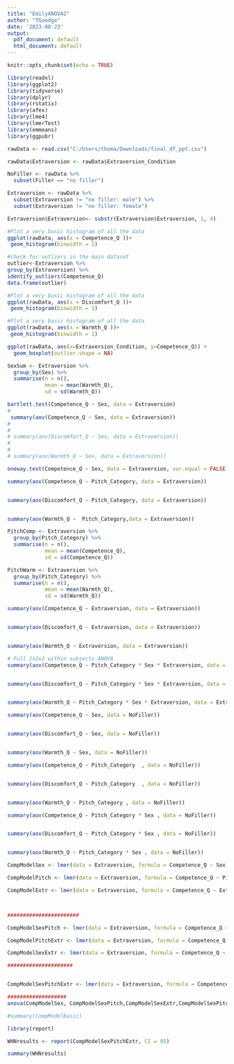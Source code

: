 ```yaml
---
title: "EmilyANOVA2"
author: "TGoodge"
date: '2023-08-23'
output:
  pdf_document: default
  html_document: default
---
```


```r
knitr::opts_chunk$set(echo = TRUE)
```

```r
library(readxl)
library(ggplot2)
library(tidyverse)
library(dplyr)
library(rstatix)
library(afex)
library(lme4)
library(lmerTest)
library(emmeans)
library(ggpubr)


```

```r
rawData <- read.csv("C:/Users/thoma/Downloads/final_df_ppt.csv")

```

```r
rawData$Extraversion <- rawData$Extraversion_Condition 

NoFiller <- rawData %>% 
  subset(Filler == "no filler")

Extraversion <- rawData %>% 
  subset(Extraversion != "no filler: male") %>% 
  subset(Extraversion != "no filler: female")

Extraversion$Extraversion<- substr(Extraversion$Extraversion, 1, 4)

```


```r

#Plot a very basic histogram of all the data
ggplot(rawData, aes(x = Competence_Q ))+
 geom_histogram(binwidth = 1)
```




```r

#check for outliers in the main dataset
outlier<-Extraversion %>% 
group_by(Extraversion) %>%
identify_outliers(Competence_Q)
data.frame(outlier)
```



```r

#Plot a very basic histogram of all the data
ggplot(rawData, aes(x = Discomfort_Q ))+
 geom_histogram(binwidth = 1)
```

```r

#Plot a very basic histogram of all the data
ggplot(rawData, aes(x = Warmth_Q ))+
 geom_histogram(binwidth = 1)
```
```r
ggplot(rawData, aes(x=Extraversion_Condition, y=Competence_Q)) + 
  geom_boxplot(outlier.shape = NA) 
```

```r

SexSum <- Extraversion %>% 
  group_by(Sex) %>% 
  summarise(n = n(),
            mean = mean(Warmth_Q),
            sd = sd(Warmth_Q))
```



```r

bartlett.test(Competence_Q ~ Sex, data = Extraversion)
# 
 summary(aov(Competence_Q ~ Sex, data = Extraversion))
# 
# 
# summary(aov(Discomfort_Q ~ Sex, data = Extraversion))
# 
# 
# summary(aov(Warmth_Q ~ Sex, data = Extraversion))

oneway.test(Competence_Q ~ Sex, data = Extraversion, var.equal = FALSE)

```
```r

summary(aov(Competence_Q ~ Pitch_Category, data = Extraversion))


summary(aov(Discomfort_Q ~ Pitch_Category, data = Extraversion))


summary(aov(Warmth_Q ~  Pitch_Category,data = Extraversion))

```


```r

PitchComp <- Extraversion %>% 
  group_by(Pitch_Category) %>% 
  summarise(n = n(),
            mean = mean(Competence_Q),
            sd = sd(Competence_Q))

PitchWarm <- Extraversion %>% 
  group_by(Pitch_Category) %>% 
  summarise(n = n(),
            mean = mean(Warmth_Q),
            sd = sd(Warmth_Q))

```

```r


summary(aov(Competence_Q ~ Extraversion, data = Extraversion))


summary(aov(Discomfort_Q ~ Extraversion, data = Extraversion))


summary(aov(Warmth_Q ~ Extraversion, data = Extraversion))

```
```r

# Full 2x2x2 within subjects ANOVA
summary(aov(Competence_Q ~ Pitch_Category * Sex * Extraversion, data = Extraversion))


summary(aov(Discomfort_Q ~ Pitch_Category * Sex * Extraversion, data = Extraversion))


summary(aov(Warmth_Q ~ Pitch_Category * Sex * Extraversion, data = Extraversion))
```

```r


summary(aov(Competence_Q ~ Sex, data = NoFiller))


summary(aov(Discomfort_Q ~ Sex, data = NoFiller))


summary(aov(Warmth_Q ~ Sex, data = NoFiller))

```
```r

summary(aov(Competence_Q ~ Pitch_Category  , data = NoFiller))


summary(aov(Discomfort_Q ~ Pitch_Category  , data = NoFiller))


summary(aov(Warmth_Q ~ Pitch_Category , data = NoFiller))
```


```r



summary(aov(Competence_Q ~ Pitch_Category * Sex , data = NoFiller))


summary(aov(Discomfort_Q ~ Pitch_Category * Sex , data = NoFiller))


summary(aov(Warmth_Q ~ Pitch_Category * Sex , data = NoFiller))
```

```r
CompModelSex <- lmer(data = Extraversion, formula = Competence_Q ~ Sex + (1 |Ppt.) + (1|Audiofile), REML = F)

CompModelPitch <- lmer(data = Extraversion, formula = Competence_Q ~ Pitch_Category + (1 |Ppt.) + (1|Audiofile), REML = F)

CompModelExtr <- lmer(data = Extraversion, formula = Competence_Q ~ Extraversion + (1 |Ppt.) + (1|Audiofile), REML = F)



#######################

CompModelSexPitch <- lmer(data = Extraversion, formula = Competence_Q ~ Sex * Pitch_Category + (1 |Ppt.) + (1|Audiofile), REML = F)

CompModelPitchExtr <- lmer(data = Extraversion, formula = Competence_Q ~ Extraversion * Pitch_Category + (1 |Ppt.) + (1|Audiofile), REML = F)

CompModelSexExtr <- lmer(data = Extraversion, formula = Competence_Q ~ Extraversion * Sex + (1 |Ppt.) + (1|Audiofile), REML = F)

#####################


CompModelSexPitchExtr <- lmer(data = Extraversion, formula = Competence_Q ~ Sex * Extraversion* Pitch_Category + (1 |Ppt.) + (1|Audiofile), REML = F)

###################
anova(CompModelSex, CompModelSexPitch,CompModelSexExtr,CompModelSexPitchExtr)

#summary(CompModelBasic)

library(report)

WHNresults <- report(CompModelSexPitchExtr, CI = 95)

summary(WHNresults)
```

